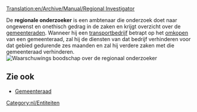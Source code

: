 [[Translation:en/Archive/Manual/Regional Investigator]]


De '''regionale onderzoeker''' is een ambtenaar die onderzoek doet naar ongewenst en onethisch gedrag in de zaken en krijgt overzicht over de [[nl/Manual/Gemeenteraad|gemeenteraden]]. Wanneer hij een [[nl/Manual/Bedrijf|transportbedrijf]] betrapt op het [[nl/Manual/Gemeenteraad#Koop de gemeenteraad om|omkopen]] van een gemeenteraad, zal hij de diensten van dat bedrijf verhinderen voor dat gebied gedurende zes maanden en zal hij verdere zaken met die gemeenteraad verhinderen.
[[File:en/Regionalinvestigator.png|center|frame|Waarschuwings boodschap over de regionaal onderzoeker]]
==Zie ook==
*[[nl/Manual/Gemeenteraad|Gemeenteraad]]
[[Category:nl/Entiteiten]]
